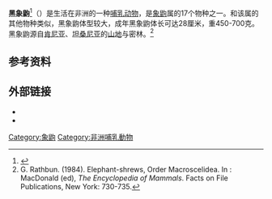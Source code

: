 {{automatic taxobox
| image = Rhynchocyon petersi from side.jpg
| status = LC
| status_system = IUCN3.1
| status_ref = <ref name="iucn">{{cite web |author1=Michael Hoffmann |author2=Neil Burgess |title=IUCN Red List of Threatened Species: Rhynchocyon petersi |url=https://www.iucnredlist.org/species/19708/21286959 |website=[[IUCN_Red_List_of_Threatened_Species|IUCN Red List of Threatened Species]] |publisher=[[IUCN|IUCN]] |accessdate=2020-07-09 |date=2016-01-31}}</ref>
| taxon = Rhynchocyon petersi
| authority = [[José_Vicente_Barbosa_du_Bocage|Bocage]], 1880
| range_map = Black and Rufous Elephant Shrew area.png
| range_map_caption = 地理分布范围
}}

'''黑象鼩'''<ref>{{cite web |title=盘点动物王国里的“长鼻怪” |url=http://ask.kedo.gov.cn/c/2019-02-12/964245.shtml |website=蝌蚪五线谱 |accessdate=2020-07-09 |language=zh-cn |date=2019-02-12}}</ref>（{{lang-xm|Rhynchocyon petersi}}）是生活在非洲的一种[[哺乳动物|哺乳动物]]，是[[象鼩|象鼩]]属的17个物种之一。和该属的其他物种类似，黑象鼩体型较大，成年黑象鼩体长可达28厘米，重450-700克。黑象鼩源自[[肯尼亚|肯尼亚]]、[[坦桑尼亚|坦桑尼亚]]的[[山地生态学|山地]]与密林。<ref>G. Rathbun. (1984). Elephant-shrews, Order Macroscelidea. In : MacDonald (ed), ''The Encyclopedia of Mammals''. Facts on File Publications, New York: 730-735.</ref>

== 参考资料 ==
{{reflist}}

== 外部链接 ==
*{{Wikispecies-inline|Rhynchocyon petersi}}
*{{Commons category-inline|Rhynchocyon petersi}}

{{Taxonbar|from=Q1422628}}

[[Category:象鼩|Category:象鼩]]
[[Category:非洲哺乳動物|Category:非洲哺乳動物]]